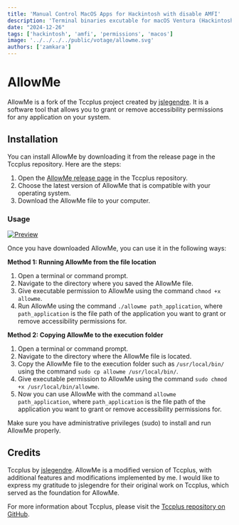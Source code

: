 ```yaml
---
title: 'Manual Control MacOS Apps for Hackintosh with disable AMFI'
description: 'Terminal binaries excutable for macOS Ventura (Hackintosh) app permissions control with AMFI disabled.'
date: "2024-12-26"
tags: ['hackintosh', 'amfi', 'permissions', 'macos']
image: '../../../../public/votage/allowme.svg'
authors: ['zamkara']
---
```


# AllowMe

AllowMe is a fork of the Tccplus project created by [jslegendre](https://github.com/jslegendre). It is a software tool that allows you to grant or remove accessibility permissions for any application on your system.

## Installation

You can install AllowMe by downloading it from the release page in the Tccplus repository. Here are the steps:

1. Open the [AllowMe release page](https://github.com/jslegendre/tccplus/releases) in the Tccplus repository.
2. Choose the latest version of AllowMe that is compatible with your operating system.
3. Download the AllowMe file to your computer.

### Usage
<a 
    href="https://github.com/zamkara/Allowme"
    target="blank"><img
    src="https://github.com/zamkara/Allowme/blob/main/assets/usage.gif?raw=true"
    alt="Preview"
    className="rounded-lg my-1 w-full"
    onContextMenu="return false"
    draggable="false"
    />
    </a>

Once you have downloaded AllowMe, you can use it in the following ways:

**Method 1: Running AllowMe from the file location**

1. Open a terminal or command prompt.
2. Navigate to the directory where you saved the AllowMe file.
3. Give executable permission to AllowMe using the command `chmod +x allowme`.
4. Run AllowMe using the command `./allowme path_application`, where `path_application` is the file path of the application you want to grant or remove accessibility permissions for.

**Method 2: Copying AllowMe to the execution folder**

1. Open a terminal or command prompt.
2. Navigate to the directory where the AllowMe file is located.
3. Copy the AllowMe file to the execution folder such as `/usr/local/bin/` using the command `sudo cp allowme /usr/local/bin/`.
4. Give executable permission to AllowMe using the command `sudo chmod +x /usr/local/bin/allowme`.
5. Now you can use AllowMe with the command `allowme path_application`, where `path_application` is the file path of the application you want to grant or remove accessibility permissions for.

Make sure you have administrative privileges (sudo) to install and run AllowMe properly.

## Credits

Tccplus by [jslegendre](https://github.com/jslegendre). AllowMe is a modified version of Tccplus, with additional features and modifications implemented by me. I would like to express my gratitude to jslegendre for their original work on Tccplus, which served as the foundation for AllowMe.

For more information about Tccplus, please visit the [Tccplus repository on GitHub](https://github.com/jslegendre/tccplus).